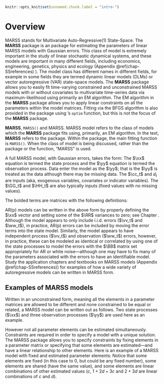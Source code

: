 ```r
knitr::opts_knit$set(unnamed.chunk.label = "intro-")
```

# Overview {#chap-overview}

MARSS stands for Multivariate Auto-Regressive(1) State-Space. The **MARSS** package is an \R package for estimating the parameters of linear MARSS models with Gaussian errors.  This class of model is extremely important in the study of linear stochastic dynamical systems, and these models are important in many different fields, including economics, engineering, genetics, physics and ecology (Appendix \@ref(chap-SSreferences) ).  The model class has different names in different fields, for example in some fields they are termed dynamic linear models (DLMs) or vector autoregressive (VAR) state-space models.  The **MARSS** package allows you to easily fit time-varying constrained and unconstrained MARSS models with or without covariates to multivariate time-series data via maximum-likelihood using primarily an EM algorithm. The EM algorithm in the **MARSS** package allows you to apply linear constraints on all the parameters within the model matrices.  Fitting via the BFGS algorithm is also provided in the package using \R's `optim` function, but this is not the focus of the **MARSS** package. 

**MARSS**, `MARSS()` and MARSS. MARSS model refers to the class of models which the **MARSS** package fits using, primarily, an EM algorithm. In the text, **MARSS** refers to the \R package. Within the package, the main fitting function is `MARSS()`. When the class of model is being discussed, rather than the package or the function, "MARSS" is used.

A full MARSS model, with Gaussian errors, takes the form:
\begin{equation}\label{eqn:marss}
\begin{gather}
\xx_t = \BB_t\xx_{t-1} + \uu_t + \CC_t\cc_t + \GG_t\ww_t, \text{ where } \ww_t \sim \MVN(0,\QQ_t) \label{eqn:marssx}\\
\yy_t = \ZZ_t\xx_t + \aa_t + \DD_t\dd_t + \HH_t\vv_t, \text{ where } \vv_t \sim \MVN(0,\RR_t) \label{eqn:marssy}\\
\xx_1 \sim \MVN(\pipi,\LAM) \text{ or } \xx_0 \sim \MVN(\pipi,\LAM)\label{eqn:marssx1}
\end{gather}
\end{equation}
The $\xx$ equation is termed the state process and the $\yy$ equation is termed the observation process.  Data enter the model as the $\yy$; that is the $\yy$ is treated as the data although there may be missing data.  The $\cc_t$ and $\dd_t$ are inputs (aka, exogenous variables, covariates or indicator variables).  The $\GG_t$ and $\HH_t$ are also typically inputs (fixed values with no missing values).

The bolded terms are matrices with the following definitions: 
 \begin{description}
	\item[$\xx$] is a $m \times T$ matrix of states.  Each $\xx_t$ is a realization of the random variable $\XX_t$ at time $t$.
	\item[$\ww$] is a $m \times T$ matrix of the process errors.  The process errors at time $t$ are multivariate normal with mean 0 and covariance matrix $\QQ_t$.
	\item[$\yy$] is a $n \times T$ matrix of the observations.   Some observations may be missing.
	\item[$\vv$] is a $n \times T$ column vector of the non-process errors.  The observation erros at time $t$ are multivariate normal with mean 0 and covariance matrix $\RR_t$.
	\item[$\BB_t$ and $\ZZ_t$] are parameters and are $m \times m$ and $n \times m$ matrices.
	\item[$\uu_t$ and $\aa_t$] are parameters and are $m \times 1$ and $n \times 1$ column vectors.
	\item[$\QQ_t$ and $\RR_t$] are parameters and are $g \times g$ (typically $m \times m$) and $h \times h$ (typically $n \times n$) variance-covariance matrices.
	\item[$\pipi$] is either a parameter or a fixed prior. It is a $m \times 1$ matrix\index{prior}.
	\item[$\LAM$] is either a parameter or a fixed prior. It is a $m \times m$ variance-covariance matrix.
	\item[$\CC_t$ and $\DD_t$] are parameters and are $m \times p$ and $n \times q$ matrices.
	\item[$\cc$ and $\dd$] are inputs (no missing values) and are $p \times T$ and $q \times T$ matrices.
  \item[$\GG_t$ and $\HH_t$] are inputs (no missing values) and are $m \times g$ and $n \times h$ matrices.
\end{description}

AR(p) models can be written in the above form by properly defining the $\xx$ vector and setting some of the $\RR$ variances to zero; see Chapter \ref{chap:ARMA}. Although the model appears to only include i.i.d. errors ($\vv_t$ and $\ww_t$), in practice, AR(p) errors can be included by moving the error terms into the state model.  Similarly, the model appears to have independent process ($\vv_t$) and observation ($\ww_t$) errors, however, in practice, these can be modeled as identical or correlated by using one of the state processes to model the errors with the $\BB$ matrix set appropriately for AR or white noise---although one may have to fix many of the parameters associated with the errors to have an identifiable model.  Study the application chapters and textbooks on MARSS models (Appendix \@ref(chap-SSreferences)) for examples of how a wide variety of autoregressive models can be written in MARSS form.  

## Examples of MARSS models

Written in an unconstrained form, meaning all the elements in a parameter matrices are allowed to be different and none constrained to be equal or related, a MARSS model can be written out as follows. Two state processes ($\xx$) and three observation processes ($\yy$) are used here as an example.
\begin{gather*}
\begin{bmatrix}x_1\\ x_2\end{bmatrix}_t
= \begin{bmatrix}b_{11}&b_{12}\\b_{21}&b_{22}\end{bmatrix}
\begin{bmatrix}x_1\\x_2\end{bmatrix}_{t-1}
+ \begin{bmatrix}w_1\\ w_2\end{bmatrix}_t,\quad 
\begin{bmatrix}w_1\\ w_2\end{bmatrix}_t \sim \MVN\begin{pmatrix}\begin{bmatrix}u_1\\u_2\end{bmatrix},\begin{bmatrix}q_{11}&q_{12}\\q_{21}&q_{22}\end{bmatrix} \end{pmatrix}  \\
\\
\begin{bmatrix}y_1\\ y_2\\ y_3\end{bmatrix}_t
= \begin{bmatrix}z_{11}&z_{12}\\ z_{21}&z_{22}\\ z_{31}&z_{32}\end{bmatrix}
\begin{bmatrix}x_1\\ x_2\end{bmatrix}_t
+ \begin{bmatrix}v_1\\ v_2\\ v_3\end{bmatrix}_t,
\begin{bmatrix}v_1\\ v_2\\ v_3\end{bmatrix}_t \sim \MVN\begin{pmatrix}\begin{bmatrix}a_1\\ a_2\\ a_3\end{bmatrix},
 \begin{bmatrix}r_{11}&r_{12}&r_{13}\\r_{21}&r_{22}&r_{23}\\r_{31}&r_{32}&r_{33}\end{bmatrix} \end{pmatrix}  \\
\\
\begin{bmatrix}x_1\\ x_2\end{bmatrix}_0 \sim \MVN\begin{pmatrix}\begin{bmatrix}\pi_1\\ \pi_2\end{bmatrix},\begin{bmatrix}\nu_{11}&\nu_{12}\\ \nu_{21}&\nu_{22}\end{bmatrix} \end{pmatrix} \quad 
or\quad 
\begin{bmatrix}x_1\\ x_2\end{bmatrix}_1 \sim \MVN\begin{pmatrix}\begin{bmatrix}\pi_1\\ \pi_2\end{bmatrix},\begin{bmatrix}\nu_{11}&\nu_{12}\\ \nu_{21}&\nu_{22}\end{bmatrix} \end{pmatrix} 
\end{gather*}

However not all parameter elements can be estimated simultaneously. Constraints are required in order to specify a model with a unique solution. The MARSS package allows you to specify constraints by fixing elements in a parameter matrix or specifying that some elements are estimated---and have a linear relationship to other elements. Here is an example of a MARSS model with fixed and estimated parameter elements:
\begin{gather*}
\begin{bmatrix}x_1\\ x_2\end{bmatrix}_t
= \begin{bmatrix}a&0\\0&a\end{bmatrix}
\begin{bmatrix}x_1\\x_2\end{bmatrix}_{t-1}
+ \begin{bmatrix}w_1\\ w_2\end{bmatrix}_t,\quad 
\begin{bmatrix}w_1\\ w_2\end{bmatrix}_t \sim \MVN\begin{pmatrix}\begin{bmatrix}0.1\\u\end{bmatrix},\begin{bmatrix}q_{11}&q_{12}\\q_{12}&q_{22}\end{bmatrix} \end{pmatrix}  \\
\\
\begin{bmatrix}y_1\\ y_2\\ y_3\end{bmatrix}_t
= \begin{bmatrix}d&d\\ c& c\\ 1+2d+3c&2+3d\end{bmatrix}
\begin{bmatrix}x_1\\ x_2\end{bmatrix}_t
+ \begin{bmatrix}v_1\\ v_2\\ v_3\end{bmatrix}_t,\quad
\begin{bmatrix}v_1\\ v_2\\ v_3\end{bmatrix}_t \sim \MVN\begin{pmatrix}\begin{bmatrix}a_1\\ a_2\\ 0\end{bmatrix},
 \begin{bmatrix}r&0&0\\0&r&0\\0&0&r\end{bmatrix} \end{pmatrix}  \\
\\
\begin{bmatrix}x_1\\ x_2\end{bmatrix}_0 \sim \MVN\begin{pmatrix}\begin{bmatrix}\pi\\ \pi\end{bmatrix},\begin{bmatrix}1&0\\ 0&1\end{bmatrix} \end{pmatrix}
\end{gather*}
Notice that some elements are fixed (in this case to 0, but could be any fixed number), some elements are shared (have the same value), and some elements are linear combinations of other estimated values ($c$, $1+2d+3c$ and $2+3d$ are linear combinations of $c$ and $d$).
